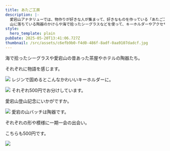 ```yaml
---
title: あたご工房
description: |-
  愛宕山アナタリューでは、物作りが好きな人が集まって、好きなものを作っている「あたご工房」があります。
  山に落ちている陶器のかけらや海で拾ったシーグラスなどを使って、キーホルダーやアクセサリーに。体験もできるので、興味のある方は覗いてみてくださいね。
style:
  hero_template: plain
pubDate: 2025-05-20T13:41:06.727Z
thumbnail: /src/assets/c6efb9b0-f4d0-486f-8adf-0aa9107dadcf.jpg
---
```

海で拾ったシーグラスや愛宕山の昔あった茶屋やホテルの陶器たち。

それぞれに物語を感じます。

![](/src/assets/dcaa58fa-3523-4737-ba39-96b53f9ed83c.jpg)
レジンで固めるとこんなかわいいキーホルダーに。

![](/src/assets/f07df709-3f5a-4ab5-bcb3-c4febc6d7527.jpg)
それぞれ500円でお分けしています。

愛宕山登山記念にいかがですか。

![](/src/assets/14a9c86e-96e4-4bb6-9c1b-0c28a7abefaa.jpg)
愛宕の山バッチは陶器です。

ぞれぞれの形や模様に一期一会の出会い。

こちらも500円です。

![](/src/assets/c6efb9b0-f4d0-486f-8adf-0aa9107dadcf.jpg)



